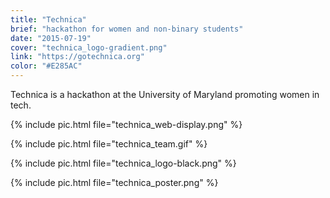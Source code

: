 ```yaml
---
title: "Technica"
brief: "hackathon for women and non-binary students"
date: "2015-07-19"
cover: "technica_logo-gradient.png"
link: "https://gotechnica.org"
color: "#E285AC"
---
```


Technica is a hackathon at the University of Maryland promoting women in tech.

{% include pic.html file="technica_web-display.png" %}

{% include pic.html file="technica_team.gif" %}

{% include pic.html file="technica_logo-black.png" %}

{% include pic.html file="technica_poster.png" %}

